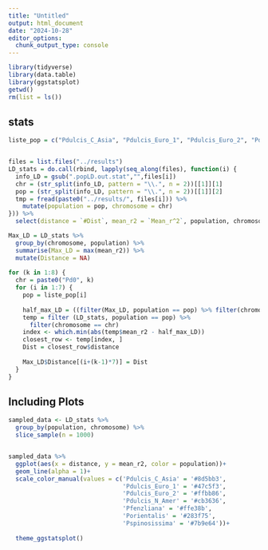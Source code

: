 ```yaml
---
title: "Untitled"
output: html_document
date: "2024-10-28"
editor_options: 
  chunk_output_type: console
---
```


```r
library(tidyverse)
library(data.table)
library(ggstatsplot)
getwd()
rm(list = ls())

```

## stats

```r
liste_pop = c("Pdulcis_C_Asia", "Pdulcis_Euro_1", "Pdulcis_Euro_2", "Pdulcis_N_Amer", "Pfenzliana", "Porientalis", "Pspinosissima")


files = list.files("../results")
LD_stats = do.call(rbind, lapply(seq_along(files), function(i) {
  info_LD = gsub(".popLD.out.stat","",files[i])
  chr = (str_split(info_LD, pattern = "\\.", n = 2))[[1]][1]
  pop = (str_split(info_LD, pattern = "\\.", n = 2))[[1]][2]
  tmp = fread(paste0("../results/", files[i])) %>% 
    mutate(population = pop, chromosome = chr)
})) %>%
  select(distance = `#Dist`, mean_r2 = `Mean_r^2`, population, chromosome)

Max_LD = LD_stats %>% 
  group_by(chromosome, population) %>% 
  summarise(Max_LD = max(mean_r2)) %>% 
  mutate(Distance = NA) 
  
for (k in 1:8) {
  chr = paste0("Pd0", k)
  for (i in 1:7) {
    pop = liste_pop[i]
    
    half_max_LD = ((filter(Max_LD, population == pop) %>% filter(chromosome == chr))$Max_LD)/2
    temp = filter (LD_stats, population == pop) %>% 
      filter(chromosome == chr) 
    index <- which.min(abs(temp$mean_r2 - half_max_LD))
    closest_row <- temp[index, ]
    Dist = closest_row$distance
    
    Max_LD$Distance[(i+(k-1)*7)] = Dist
  }  
}

```

## Including Plots


```r

sampled_data <- LD_stats %>%
  group_by(population, chromosome) %>%
  slice_sample(n = 1000)


sampled_data %>% 
  ggplot(aes(x = distance, y = mean_r2, color = population))+
  geom_line(alpha = 1)+
  scale_color_manual(values = c('Pdulcis_C_Asia' = '#8d5bb3',
                                'Pdulcis_Euro_1' = '#47c5f3',
                                'Pdulcis_Euro_2' = '#ffbb86',
                                'Pdulcis_N_Amer' = '#cb3636',
                                'Pfenzliana' = '#ffe38b',
                                'Porientalis' = '#283f75',
                                'Pspinosissima' = '#7b9e64'))+
  
  theme_ggstatsplot()

```

